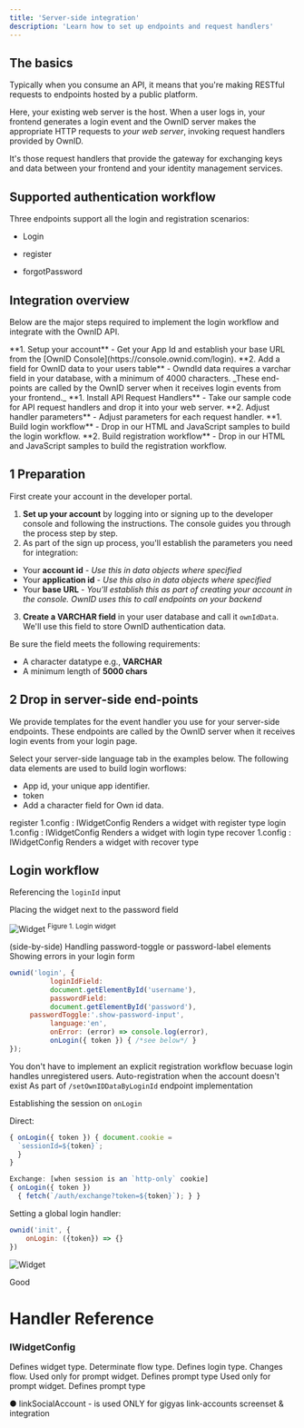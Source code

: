 ```yaml
---
title: 'Server-side integration'
description: 'Learn how to set up endpoints and request handlers'
---
```


## The basics

Typically when you consume an API, it means that you're making RESTful requests to endpoints hosted by a public platform.

Here, your existing web server is the host. When a user logs in, your frontend generates a login event and the OwnID server makes the appropriate HTTP requests to _your web server_, invoking request handlers provided by OwnID. 

It's those request handlers that provide the gateway for exchanging keys and data between your frontend and your identity management services. 

## Supported authentication workflow

Three endpoints support all the login and registration scenarios:

- Login

- register

- forgotPassword

## Integration overview

Below are the major steps required to implement the login workflow and integrate with the OwnID API. 

<Steps>
  <Step title="PREPARATION">
    **1. Setup your account** - Get your App Id and establish your base URL from the [OwnID Console](https://console.ownid.com/login).   
    **2. Add a field for OwnID data to your users table** - OwndId data requires a varchar field in your database, with a minimum of 4000 characters.
  </Step>
  <Step title="DROP IN SERVER-SIDE END-POINTS">
  _These end-points are called by the OwnID server when it receives login events from your frontend._  
    **1. Install API Request Handlers** - Take our sample code for API request handlers and drop it into your web server.  
    **2. Adjust handler parameters** - Adjust parameters for each request handler.  
  </Step>
  <Step title="INSERT WEBSDK CALLS INTO YOUR LOGIN PAGE">
    **1. Build login workflow** - Drop in our HTML and JavaScript samples to build the login workflow.  
    **2. Build registration workflow** - Drop in our HTML and JavaScript samples to build the registration workflow.

  </Step>
  
</Steps>

## 1 Preparation

First create your account in the developer portal.

1. **Set up your account** by logging into or signing up to the developer console and following the instructions. The console guides you through the process step by step.
2. As part of the sign up process, you'll establish the parameters you need for integration:

- Your **account id** - _Use this in data objects where specified_
- Your **application id** - _Use this also in data objects where specified_
- Your **base URL** - _You'll establish this as part of creating your account in the console. OwnID uses this to call endpoints on your backend_

3. **Create a VARCHAR field** in your user database and call it `ownIdData`. We'll use this field to store OwnID authentication data. 

<Info>
Be sure the field meets the following requirements:

- A character datatype e.g., **VARCHAR**
- A minimum length of **5000 chars**
</Info>

## 2 Drop in server-side end-points

We provide templates for the event handler you use for your server-side endpoints. These endpoints are called by the OwnID server when it receives login events from your login page. 

Select your server-side language tab in the examples below. The following data elements are used to build login worflows:

- App id, your unique app identifier.
- token
- Add a character field for Own id data.

register	1.config : IWidgetConfig	Renders a widget with register type
login	1.config : IWidgetConfig	Renders a widget with login type
recover	1.config : IWidgetConfig	Renders a widget with recover type

## Login workflow

Referencing the `loginId` input

Placing the widget next to the password field 

<img
  src="/images/oi_widget.png"
  alt="Widget"
/>
<sup>Figure 1. Login widget</sup>

(side-by-side)
Handling password-toggle or password-label elements
Showing errors in your login form

``` javascript
ownid('login', {
          loginIdField: 
          document.getElementById('username'),
          passwordField: 
          document.getElementById('password'),
     passwordToggle:'.show-password-input',
          language:'en',
          onError: (error) => console.log(error),
          onLogin({ token }) { /*see below*/ }
});
```
You don't have to implement an explicit registration workflow becuase login handles unregistered users. Auto-registration when the account doesn't exist
As part of `/setOwnIDDataByLoginId` endpoint implementation

Establishing the session on `onLogin`

Direct:

```javascript
{ onLogin({ token }) { document.cookie = 
  `sessionId=${token}`; 
  } 
}

Exchange: [when session is an `http-only` cookie]
{ onLogin({ token }) 
  { fetch(`/auth/exchange?token=${token}`); } }
```
Setting a global login handler:
```javascript
ownid('init', { 
    onLogin: ({token}) => {}
})
```

<img
  src="/images/login-diagram.png"
  alt="Widget"
/>


Good



# Handler Reference

### IWidgetConfig

<ParamField query="type" type="WidgetType" default="none" required>
Defines widget type. Determinate flow type.
</ParamField>

<ParamField query="loginType" type="loginType" default="standard" >
Defines login type. Changes flow.

</ParamField>

<ParamField query="promptType" type="promptTypes" default="returning-user">
Used only for prompt widget. Defines prompt type
</ParamField>

<ParamField query="element" type="HTMLElement" default="returning-user">
Used only for prompt widget. Defines prompt type
</ParamField>








● linkSocialAccount - is used ONLY for gigyas link-accounts screenset & integration








